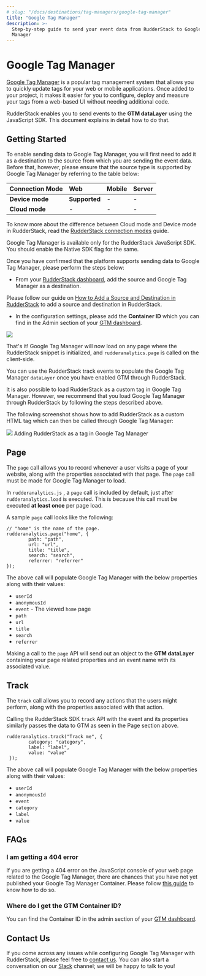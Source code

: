 ```yaml
---
# slug: "/docs/destinations/tag-managers/google-tag-manager"
title: "Google Tag Manager"
description: >-
  Step-by-step guide to send your event data from RudderStack to Google Tag
  Manager
---
```


# Google Tag Manager

[Google Tag Manager](https://support.google.com/tagmanager) is a popular tag management system that allows you to quickly update tags for your web or mobile applications. Once added to your project, it makes it easier for you to configure, deploy and measure your tags from a web-based UI without needing additional code.

RudderStack enables you to send events to the **GTM dataLayer** using the JavaScript SDK. This document explains in detail how to do that.

## Getting Started

To enable sending data to Google Tag Manager, you will first need to add it as a destination to the source from which you are sending the event data. Before that, however, please ensure that the source type is supported by Google Tag Manager by referring to the table below:

| **Connection Mode** | **Web**       | **Mobile** | **Server** |
| :------------------ | :------------ | :--------- | :--------- |
| **Device mode**     | **Supported** | -          | -          |
| **Cloud mode**      | -             | -          | -          |

<div class="infoBlock">

To know more about the difference between Cloud mode and Device mode in RudderStack, read the <a href="https://rudderstack.com/docs/connections/rudderstack-connection-modes/">RudderStack connection modes</a> guide.

</div>

<div class="warningBlock">

Google Tag Manager is available only for the RudderStack JavaScript SDK. You should enable the Native SDK flag for the same.

</div>

Once you have confirmed that the platform supports sending data to Google Tag Manager, please perform the steps below:

- From your [RudderStack dashboard](https://app.rudderlabs.com/), add the source and Google Tag Manager as a destination.

<div class="infoBlock">

Please follow our guide on <a href="https://rudderstack.com/docs/connections/adding-source-and-destination-rudderstack/">How to Add a Source and Destination in RudderStack</a> to add a source and destination in RudderStack.

</div>

- In the configuration settings, please add the **Container ID** which you can find in the Admin section of your [GTM dashboard](https://tagmanager.google.com/#/admin/).

<img src="../../../../images/assets/image (17) (1) (1).png" />

That's it! Google Tag Manager will now load on any page where the RudderStack snippet is initialized, and `rudderanalytics.page` is called on the client-side.

<div class="infoBlock">

You can use the RudderStack track events to populate the Google Tag Manager `dataLayer` once you have enabled GTM through RudderStack.

</div>

It is also possible to load RudderStack as a custom tag in Google Tag Manager. However, we recommend that you load Google Tag Manager through RudderStack by following the steps described above.

The following screenshot shows how to add RudderStack as a custom HTML tag which can then be called through Google Tag Manager:

<img src="../../../../images/assets/image (51).png" />
<span class="imageTitle">Adding RudderStack as a tag in Google Tag Manager</span>

## Page

The `page` call allows you to record whenever a user visits a page of your website, along with the properties associated with that page. The `page` call must be made for Google Tag Manager to load.

<div class="infoBlock">

In `rudderanalytics.js` , a `page` call is included by default, just after `rudderanalytics.load` is executed. This is because this call must be executed **at least once** per page load.

</div>

A sample `page` call looks like the following:

```
// "home" is the name of the page.
rudderanalytics.page("home", {
        path: "path",
        url: "url",
        title: "title",
        search: "search",
        referrer: "referrer"
});
```

The above call will populate Google Tag Manager with the below properties along with their values:

- `userId`
- `anonymousId`
- `event` - The viewed `home` page
- `path`
- `url`
- `title`
- `search`
- `referrer`

<div class="infoBlock">

Making a call to the `page` API will send out an object to the **GTM dataLayer** containing your page related properties and an event name with its associated value.

</div>

## Track

The `track` call allows you to record any actions that the users might perform, along with the properties associated with that action.

Calling the RudderStack SDK `track` API with the event and its properties similarly passes the data to GTM as seen in the Page section above.

```
rudderanalytics.track("Track me", {
        category: "category",
        label: "label",
        value: "value"
 });
```

The above call will populate Google Tag Manager with the below properties along with their values:

- `userId`
- `anonymousId`
- `event`
- `category`
- `label`
- `value`

## FAQs

### I am getting a 404 error

If you are getting a 404 error on the JavaScript console of your web page related to the Google Tag Manager, there are chances that you have not yet published your Google Tag Manager Container. Please follow [this guide](https://support.google.com/tagmanager/answer/6107163?hl=en) to know how to do so.

### Where do I get the GTM Container ID?

You can find the Container ID in the admin section of your [GTM dashboard](https://tagmanager.google.com/#/admin/).

## Contact Us

If you come across any issues while configuring Google Tag Manager with RudderStack, please feel free to [contact us](mailto:%20docs@rudderstack.com). You can also start a conversation on our [Slack](https://rudderstack.com/join-rudderstack-slack-community) channel; we will be happy to talk to you!
